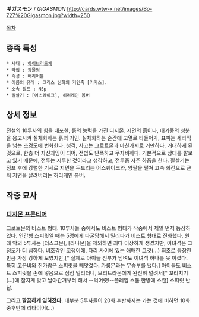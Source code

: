 '''ギガスモン''' / ''GIGASMON''
http://cards.wtw-x.net/images/Bo-727%20Gigasmon.jpg?width=250

[[목차]]

== 종족 특성 ==
 * 세대 : [[하이브리드체]]
 * 타입 : 광물형
 * 속성 : 배리어블
 * 이름의 유래 : 그리스 신화의 거인족 [기가스]. 
 * 소속 필드 : NSp
 * 필살기 : [어스퀘이크], 허리케인 봄버

== 상세 정보 ==
전설의 10투사의 힘을 내포한, 흙의 능력을 가진 디지몬. 지면의 흙이나, 대기중의 성분을 응고시켜 실체화하는 흙의 거인. 실체화하는 순간에 고열로 타들어가, 표피는 세라믹을 넘는 초경도에 변화한다. 성격, 사고는 그로트몬과 마찬가지로 거만하다. 거대하게 된 것으로, 한층 더 자신과잉이 되어, 전법도 난폭하고 무자비하다. 기본적으로 상대를 깔보고 있기 때문에, 전투는 지루한 것이라고 생각하고, 전투중 자주 하품을 한다. 필살기는 점프 후에 강렬한 기세로 지면을 두드리는 어스퀘이크와, 양팔을 펼쳐 고속 회전으로 근처 지면을 날려버리는 허리케인 봄버.

== 작중 묘사 ==
=== [[디지몬 프론티어]] ===
그로토몬의 비스트 형태. 10투사들 중에서도 비스트 형태가 작중에서 제일 먼저 등장하였다. 인간형 스피릿일 때는 5명에게 다굴당해서 밀리다가 비스트 형태로 진화했다. 원래 악의 5투사는 [더스크몬], [라나몬]을 제외하면 죄다 이상하게 생겼지만, 이녀석은 그 정도가 더 심하다. 비호감인 코쟁이에, 다리 사이에 있는 애매한 그것(...) 최초로 등장한만큼 가장 강하게 보였지만,[* 실제로 아이들 전부가 덤벼도 이녀석 하나를 못 이겼다. 특히 고은비와 진가람은 스피릿을 빼앗겼다. 가룸몬과는 무승부를 냈다.] 아이들도 비스트 스피릿을 손에 넣음으로 점점 밀리더니, 브리트라몬에게 완전히 털려서[* 꼬리치기(...)에 찰지게 맞고 날아간거부터 해서 --먹어랏!--플레임 스톰 한방에 스캔]  스피릿 반납.

'''그리고 깔끔하게 잊혀졌다.''' 대부분 5투사들이 20화 후반까지는 가는 것에 비하면 10화 중후반에 리타이어(...)
